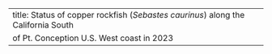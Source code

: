 ---
title: Status of copper rockfish (_Sebastes caurinus_) along the California South
  of Pt. Conception U.S. West coast in 2023
---